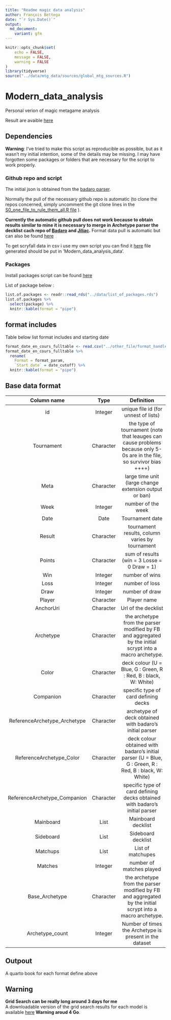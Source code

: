 ---
title: "Readme magic data analysis"
author: François Bettega
date: "`r Sys.Date()`"
output:
  md_document:
    variant: gfm
---


```{r setup, include=FALSE, message = FALSE, warning = FALSE} 
knitr::opts_chunk$set(
	echo = FALSE,
	message = FALSE,
	warning = FALSE
)
library(tidyverse)
source("../data/mtg_data/sources/global_mtg_sources.R")
```


# Modern_data_analysis
Personal verion of magic metagame analysis

Result are avaible [here](https://mtg-modern.serveur-du-placard.xyz/)  


## Dependencies
**Warning**: I've tried to make this script as reproducible as possible, but as it wasn't my initial intention, some of the details may be missing.  I may have forgotten some packages or folders that are necessary for the script to work properly.  


### Github repo and script
The initial json is obtained from the [badaro parser](https://github.com/Badaro/MTGOArchetypeParser).   


Normally the pull of the necessary github repo is automatic (to clone the repos concerned, simply uncomment the git clone lines in the  [S0_one_file_to_rule_them_all.R file](./S0_one_file_to_rule_them_all.R) ).

**Currently the automatic github pull does not work because to obtain results similar to mine it is necessary to merge in Archetype parser the decklist cach repo of [Badaro](https://github.com/Badaro/MTGODecklistCache) and [Jiliac](https://github.com/Jiliac/MTGODecklistCache/).**
Format data pull is automatic but can also be found [here](https://github.com/Badaro/MTGOFormatData) 

To get scryfall data in csv i use my own script you can find it [here](https://github.com/fbettega/fetch_scryfall_data_to_csv) file generated should be put in  'Modern_data_analysis\data\mtg_data'.   

### Packages

Install packages script can be found [here](../sources/S3_install_packages.R)  

List of package below :  


```{r}
list.of.packages <- readr::read_rds("../data/list_of_packages.rds")
list.of.packages %>%
  select(package) %>% 
  knitr::kable(format = "pipe")
```


## format includes
Table below list format includes and starting date
```{r format_table_print, results='asis'}
format_date_en_cours_fulltable <- read.csv("../other_file/format_handle.csv")
format_date_en_cours_fulltable %>% 
  rename(
    Format = format_param,
    `Start date` = date_cutoff) %>% 
  knitr::kable(format = "pipe")
```




## Base data format

|          Column name         	|    Type    	|                                                       Definition                                                       	|
|:----------------------------:	|:----------:	|:----------------------------------------------------------------------------------------------------------------------:	|
|              id              	|  Integer   	|                                          unique file id (for unnest of lists)                                          	|
|          Tournament          	| Character  	| the type of tournament (note that leauges can cause problems because only 5-0s are in the file, so survivor bias ++++) 	|
|             Meta             	| Character  	|                                 large time unit (large change extension output or ban)                                 	|
|             Week             	|  Integer   	|                                                   number of the week                                                   	|
|             Date             	|    Date    	|                                                     Tournament date                                                    	|
|            Result            	| Character  	|                                     tournament results, column varies by tournament                                    	|
|              Points          	| Character  	|                                       sum of results (win = 3 Losse = 0 Draw = 1)                                      	|
|              Win             	|  Integer   	|                                                     number of wins                                                     	|
|             Loss             	|  Integer   	|                                                     number of loss                                                     	|
|             Draw             	|  Integer   	|                                                     number of draw                                                     	|
|           Player             	| Character  	|                                                       Player name                                                      	|
|           AnchorUri          	| Character  	|                                                   Url of the decklist                                                  	|
|          Archetype           	| Character  	|        the archetype from the parser modified by FB and aggregated by the initial scrypt into a macro archetype.       	|
|             Color            	| Character  	|                             deck colour (U = Blue, G : Green, R : Red, B : black, W: White)                            	|
|           Companion          	| Character  	|                                          specific type of card defining decks                                          	|
| ReferenceArchetype_Archetype 	| Character  	|                                 archetype of deck obtained with badaro's initial parser                                	|
|   ReferenceArchetype_Color   	| Character  	|          deck colour obtained with badaro's initial parser (U = Blue, G : Green, R : Red, B : black, W: White)         	|
| ReferenceArchetype_Companion 	| Character  	|                       specific type of card defining decks obtained with badaro's initial parser                       	|
|           Mainboard          	|    List    	|                                                   Mainboard decklist                                                   	|
|           Sideboard          	|    List    	|                                                   Sideboard decklist                                                   	|
|           Matchups           	|    List    	|                                                    List of matchupes                                                   	|
|            Matches           	|  Integer   	|                                                number of matches played                                                	|
|        Base_Archetype        	| Character  	|        the archetype from the parser modified by FB and aggregated by the initial scrypt into a macro archetype.        |   
|        Archetype_count       	|  Integer   	|                                 Number of times the Archetype is present in the dataset                                	|



## Outpout

A quarto book for each format define above


## Warning
**Grid Search can be really long around 3 days for me**  
A downloadable version of the grid search results for each model is available [here](https://mtg-modern.serveur-du-placard.xyz/grid_dl/grid.zip) **Warning aroud 4 Go**.

